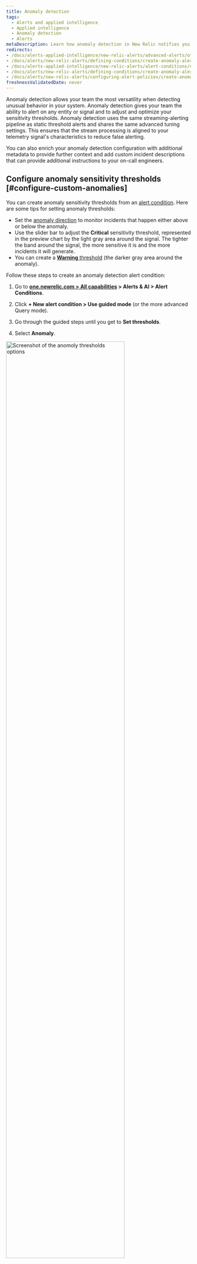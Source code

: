 ```yaml
---
title: Anomaly detection
tags:
  - Alerts and applied intelligence
  - Applied intelligence
  - Anomaly detection
  - Alerts
metaDescription: Learn how anomaly detection in New Relic notifies you of unusual app behavior. 
redirects: 
- /docs/alerts-applied-intelligence/new-relic-alerts/advanced-alerts/other-condition-types/create-anomaly-alert-conditions
- /docs/alerts/new-relic-alerts/defining-conditions/create-anomaly-alert-conditions
- /docs/alerts-applied-intelligence/new-relic-alerts/alert-conditions/create-anomaly-alert-conditions
- /docs/alerts/new-relic-alerts/defining-conditions/create-anomaly-alert-conditions
- /docs/alerts/new-relic-alerts/configuring-alert-policies/create-anomaly-alert-conditions/
freshnessValidatedDate: never
---
```







Anomaly detection allows your team the most versatility when detecting unusual behavior in your system. Anomaly detection gives your team the ability to alert on any entity or signal and to adjust and optimize your sensitivity thresholds. Anomaly detection uses the same streaming-alerting pipeline as static threshold alerts and shares the same advanced tuning settings. This ensures that the stream processing is aligned to your telemetry signal's characteristics to reduce false alerting. 

You can also enrich your anomaly detection configuration with additional metadata to provide further context and add custom incident descriptions that can provide additional instructions to your on-call engineers.

## Configure anomaly sensitivity thresholds [#configure-custom-anomalies]

You can create anomaly sensitivity thresholds from an [alert condition](/docs/alerts-applied-intelligence/new-relic-alerts/alert-conditions/create-nrql-alert-conditions/). Here are some tips for setting anomaly thresholds:

* Set the [anomaly direction](#anomaly-direction) to monitor incidents that happen either above or below the anomaly.
* Use the slider bar to adjust the  <DoNotTranslate>**Critical**</DoNotTranslate> sensitivity threshold, represented in the preview chart by the light gray area around the signal. The tighter the band around the signal, the more sensitive it is and the more incidents it will generate. 
* You can create a [<DoNotTranslate>**Warning**</DoNotTranslate> threshold](/docs/alerts-applied-intelligence/new-relic-alerts/advanced-alerts/advanced-techniques/set-thresholds-alert-condition/#threshold-levels) (the darker gray area around the anomaly).


Follow these steps to create an anomaly detection alert condition:

1. Go to <DoNotTranslate>**[one.newrelic.com > All capabilities](https://one.newrelic.com/all-capabilities) > Alerts & AI > Alert Conditions**</DoNotTranslate>. 

2. Click <DoNotTranslate>**+ New alert condition > Use guided mode**</DoNotTranslate> (or the more advanced Query mode).

3. Go through the guided steps until you get to <DoNotTranslate>**Set thresholds**</DoNotTranslate>.

4. Select <DoNotTranslate>**Anomaly**</DoNotTranslate>.

<img
  width="80%;"
  title="Set anomoly thresholds"
  alt="Screenshot of the anomoly thresholds options"
  src={alertsTryAnomalyThresholds}
/>

5. Configure the settings for one or more thresholds. Anomaly detection makes a prediction on what the next data point will be based on prior activity. The threshold value for anomaly detection controls the sensitivity of the alert condition for tolerating how far off the actual value is from the predicted value. The threshold is the number of standard deviations your signal value is away from the value that was predicted. We track the standard deviation between the predicted value and the actual value for the prior 7 days of data. 

  To configure the threshold, you'll need to:

    * Set the 'threshold direction' to either upper, lower, or both. This means that we'll only create an incident if the signal value (the output of the query) is above the predicted value, below the predicted value, or either, respectively.

    This field dictates how many of the data points during a specified time period must be outside of the threshold. The options are <DoNotTranslate>**for at least**</DoNotTranslate> and <DoNotTranslate>**at least once in**</DoNotTranslate>. Selecting <DoNotTranslate>**for at least**</DoNotTranslate> means that ALL of your signal's data points must be outside of the threshold for the specified time period before an incident is opened. The inverse must be true to close the incident. The <DoNotTranslate>**at least once in**</DoNotTranslate> option simply means that as soon as any of your signal's data points are outside of the threshold, an incident will open. With this option, the time duration is not relevant for determining when to open an incident. However, it's relevant for closing incidents. All of your signal's data points must be within the threshold for the specified period of time

    * Set the 'threshold duration'. Think of this as how long the signal value must remain outside the threshold before an incident is opened.   Conversely, it's also how long a signal must be within the threshold for an incident to be closed. 

    This field answers to the time period mentioned above. It's how long the signal exceeds the threshold being defined. This is the actual threshold duration.

    * Set the 'threshold level'. For custom anomaly detection, this is the number of standard deviations the signal's data point is from the value that we predicted it would be.

6. Add the details of the alert condition and click <DoNotTranslate>**Save condition**</DoNotTranslate>.


## Setting thresholds for multi-signal conditions (faceted queries) [#faceted-queries]

Depending on how you defined your query in step 1, the alert condition may be monitoring many signals, not just one. When working with NRQL, these queries use the [`FACET` clause](/docs/query-your-data/nrql-new-relic-query-language/get-started/nrql-syntax-clauses-functions/#sel-facet). The maximum number of signals that one alert condition can monitor is 5,000. The threshold settings that you specify apply the same to all signals being monitored by this condition. Each signal is individually monitored and evaluated, but the settings apply consistently to all signals.
We'll only show a maximum of 500 signals on the preview chart. But, we don't show the predicted signal and threshold bands when there is more than one signal shown on the chart. To show that information while determining the ideal threshold value, select one of the time series signals from the legend to filter the chart down a single time series.


## Anomaly direction: select upper or lower ranges [#anomaly-direction]

You can choose whether you want the condition to look for behavior that goes above the predicted value ("upper") or that goes below the predicted value ("lower"), or that goes either above or below. You choose these with the prediction direction selector.

Example use cases for this:
* You might use the Upper setting for a data source like error rate, because you generally are only concerned if it goes up, and aren't concerned if it goes down.
* You might use the Lower setting for a data source like throughput, because sudden upward fluctuations are quite common, but a large sudden downswing would indicate a problem.

Here are examples of how large fluctuations in your data would be treated under the different anomaly direction settings. The red areas represent incidents.

<img
  title="A screenshot of anomaly details in the New Relic UI"
  alt="A screenshot demonstrating how to select upper and lower ranges for anomalies"
  src={alertsAnomaliesSetUpperandLowerRanges}
/>

## Rules governing calculation of the predicted value [#anomaly-rules]

The algorithm for calculating the prediction is mathematically complex. Here are some of the major rules governing its predictive abilities:

* <DoNotTranslate>**Age of data**</DoNotTranslate> On initial creation, the prediction is calculated using between 1 to 4 weeks of data, depending on data availability and prediction type. Currently, queries that use the `FACET` clause aren't trained on stored data. After its creation, the algorithm takes into account ongoing data fluctuations over a long time period, although greater weight is given to more recent data. For data that has only existed for a short time, the predicted value will likely fluctuate a good deal and not be very accurate. This is because there isn't enough data to determine its usual values and behavior. The more history the data has, the more accurate the prediction will become.
* <DoNotTranslate>**Consistency of data**</DoNotTranslate> For metric values that remain in a consistent range or that trend slowly and steadily, their more predictable behavior means that their sensitivity thresholds will become tighter around the prediction. Data that is more varied and unpredictable will have looser (wider) sensitivity thresholds. 
* <DoNotTranslate>**Regular fluctuations**</DoNotTranslate> For shorter-than-one-week cyclical fluctuations (such as weekly Wednesday 1pm deployments or nightly reports), the prediction algorithm looks for these cyclical fluctuations and attempts to adjust to them.

